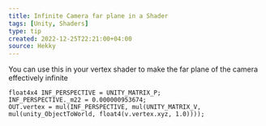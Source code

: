 ```yaml
---
title: Infinite Camera far plane in a Shader
tags: [Unity, Shaders]
type: tip
created: 2022-12-25T22:21:00+04:00
source: Hekky
---
```


You can use this in your vertex shader to make the far plane of the camera effectively infinite

```hlsl
float4x4 INF_PERSPECTIVE = UNITY_MATRIX_P;
INF_PERSPECTIVE._m22 = 0.000000953674;
OUT.vertex = mul(INF_PERSPECTIVE, mul(UNITY_MATRIX_V, mul(unity_ObjectToWorld, float4(v.vertex.xyz, 1.0))));
```